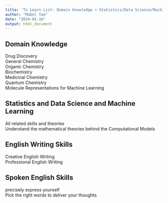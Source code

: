 ```yaml
---
title: 'To Learn List: Domain Knowledge + Statistics/Data Science/Machine Learning + Writing Skills'
author: "Mabel Yao"
date: "2024-01-16"
output: html_document
---
```

## Domain Knowledge
Drug Discovery \
General Chemistry \
Organic Chemistry \
Biochemistry \
Medicinal Chemistry \
Quantum Chemistry \
Molecule Representations for Machine Learning \ 

## Statistics and Data Science and Machine Learning 
All related skills and theories \
Understand the mathematical theories behind the Computational Models\

## English Writing Skills
Creative English Writing\
Professional English Writing \

## Spoken English Skills
precisely express yourself\
Pick the right words to deliver your thoughts\











